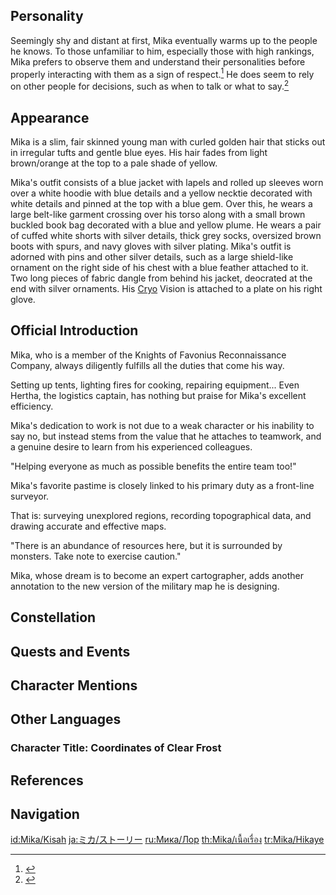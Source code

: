 {{CharacterTabs}}
<!--{{Quote|Official description|Description from the Official Website<ref>Official ''Genshin Impact'' Website: [LINK <character name>]</ref>}}-->
==Personality==
{{Quote|A young knight born to an ordinary family. He serves as a Front-Line Surveyor in his Company. He is a low-key and cautious character.|In-game character attributes and profile page text}}
Seemingly shy and distant at first, Mika eventually warms up to the people he knows. To those unfamiliar to him, especially those with high rankings, Mika prefers to observe them and understand their personalities before properly interacting with them as a sign of respect.<ref>{{Ref/Quest|Charity Event! A Great Success!}}</ref> He does seem to rely on other people for decisions, such as when to talk or what to say.<ref>{{Ref/Quest|Sounds From Afar (Quest)}}</ref>

==Appearance==
Mika is a slim, fair skinned young man with curled golden hair that sticks out in irregular tufts and gentle blue eyes. His hair fades from light brown/orange at the top to a pale shade of yellow.

Mika's outfit consists of a blue jacket with lapels and rolled up sleeves worn over a white hoodie with blue details and a yellow necktie decorated with white details and pinned at the top with a blue gem. Over this, he wears a large belt-like garment crossing over his torso along with a small brown buckled book bag decorated with a blue and yellow plume. He wears a pair of cuffed white shorts with silver details, thick grey socks, oversized brown boots with spurs, and navy gloves with silver plating. Mika's outfit is adorned with pins and other silver details, such as a large shield-like ornament on the right side of his chest with a blue feather attached to it. Two long pieces of fabric dangle from behind his jacket, deocrated at the end with silver ornaments. His [[Cryo]] Vision is attached to a plate on his right glove.

==Official Introduction==
<!-- Article from Hoyolab -->
{{Official Introduction
|title     = With a feather plume as gold as maize, uncharted borders are depicted as clear as day
|link      = https://www.hoyolab.com/article/15058564
|character = Mika
}}
{{Quote|I recruited Mika into the expedition team to hone his combat skills. As for why he reports directly to me... Well, since [[Jean]] isn't with us, I needed someone trustworthy to deal with all the odd errands, hahaha.|[[Varka]]'s "explanation" to "Alder Knight" [[Frederica]] after a session of drinking.}}
Mika, who is a member of the Knights of Favonius Reconnaissance Company, always diligently fulfills all the duties that come his way.

Setting up tents, lighting fires for cooking, repairing equipment... Even Hertha, the logistics captain, has nothing but praise for Mika's excellent efficiency.

Mika's dedication to work is not due to a weak character or his inability to say no, but instead stems from the value that he attaches to teamwork, and a genuine desire to learn from his experienced colleagues.

"Helping everyone as much as possible benefits the entire team too!"

Mika's favorite pastime is closely linked to his primary duty as a front-line surveyor.

That is: surveying unexplored regions, recording topographical data, and drawing accurate and effective maps.

"There is an abundance of resources here, but it is surrounded by monsters. Take note to exercise caution."

Mika, whose dream is to become an expert cartographer, adds another annotation to the new version of the military map he is designing.
<!--
==Character Stories==
{{Character Story
|title1        = Character Details
|text1         = 
|mention1      = 

|title2        = Character Story 1
|friendship2   = 2
|quest2        = 
|other2        = 
|text2         = 
|mention2      = 

|title3        = Character Story 2
|friendship3   = 3
|quest3        = 
|other3        = 
|text3         = 
|mention3      = 

|title4        = Character Story 3
|friendship4   = 4
|quest4        = 
|other4        = 
|text4         = 
|mention4      = 

|title5        = Character Story 4
|friendship5   = 5
|quest5        = 
|other5        = 
|text5         = 
|mention5      = 

|title6        = Character Story 5
|friendship6   = 6
|quest6        = 
|other6        = 
|text6         = 
|mention6      = 

|title7        = 
|friendship7   = 4
|quest7        = 
|other7        = 
|text7         = 
|mention7      = 

|title8        = Vision
|friendship8   = 6
|quest8        = 
|other8        = 
|text8         = 
|mention8      = 
}}

==Namecard==
{{Namecard|Insert namecard name}}
-->

==Constellation==
{{Constellation Lore|Palumbus}}

==Quests and Events==
{{Quests and Events}}

==Character Mentions==
{{Character Mentions}}
<!--
==Trivia==
*

===Etymology===
*

==Notes==
{{Reflist|note=1}}
-->
==Other Languages==
===Character Title: Coordinates of Clear Frost===
{{Other Languages
|en      = Coordinates of Clear Frost
|zhs     = 晴霜的标绘
|zhs_rm  = Qíngshuāng de Biāohuì
|zht     = 晴霜的標繪
|zht_rm  = Qíngshuāng de Biāohuì
|zh_tl   = Plotting the Clear Frost
|ja      = 霜晴の測量
|ja_rm   = Shimobare no Sokuryou{{Assumed}}
|ja_tl   = Surveying the Clearing Frost
|ko      = 맑은 서리의 좌표
|ko_rm   = Malgeun Seori-ui Jwapyo
|ko_tl   = Coordinates of Clear Frost
|es      = El Agrimensor Nieveclara
|es_tl   = The Snowclear Surveyor
|fr      = Coordonnées du givre clair
|fr_tl   = Coordinates of Clear Frost
|ru      = Картограф чистого инея
|ru_tl   = Cartographer of Pure Frost
|th      = พิกัดเหมันต์ใต้ฟ้าคราม
|th_rm   = Phikat Heman Tai Fa Khram
|th_tl   = Coordinates of Winter Under the Indigo Sky
|vi      = Dấu Hiệu Sương Mai
|vi_tl   = Sign of Mist
|de      = Koordinaten des klaren Frosts
|de_tl   = Coordinates of Clear Frost
|id      = Coordinates of Clear Frost
|pt      = Topógrafo da Geada Translúcida
|pt_tl   = 
|tr      = Sabah Ayazının Koordinatları
|tr_tl   = 
|it      = Coordinate del gelo solare
|it_tl   = Coordinates of Solar Frost
}}

==References==
{{Reflist}}

==Navigation==
{{Character Navbox|link type=lore}}

[[id:Mika/Kisah]]
[[ja:ミカ/ストーリー]]
[[ru:Мика/Лор]]
[[th:Mika/เนื้อเรื่อง]]
[[tr:Mika/Hikaye]]